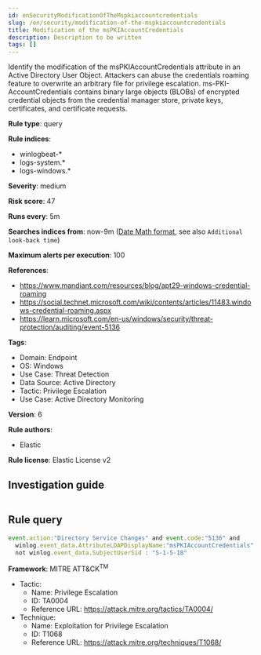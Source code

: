 ```yaml
---
id: enSecurityModificationOfTheMspkiaccountcredentials
slug: /en/security/modification-of-the-mspkiaccountcredentials
title: Modification of the msPKIAccountCredentials
description: Description to be written
tags: []
---
```


<div id="modification-of-the-mspkiaccountcredentials"></div>

Identify the modification of the msPKIAccountCredentials attribute in an Active Directory User Object. Attackers can abuse the credentials roaming feature to overwrite an arbitrary file for privilege escalation. ms-PKI-AccountCredentials contains binary large objects (BLOBs) of encrypted credential objects from the credential manager store, private keys, certificates, and certificate requests.

**Rule type**: query

**Rule indices**: 

* winlogbeat-*
* logs-system.*
* logs-windows.*

**Severity**: medium

**Risk score**: 47

**Runs every**: 5m

**Searches indices from**: now-9m ([Date Math format](((ref))/common-options.html#date-math), see also <DocLink id="enSecurityRulesUiCreate" section="set-the-rules-schedule">`Additional look-back time`</DocLink>)

**Maximum alerts per execution**: 100

**References**: 

* https://www.mandiant.com/resources/blog/apt29-windows-credential-roaming
* https://social.technet.microsoft.com/wiki/contents/articles/11483.windows-credential-roaming.aspx
* https://learn.microsoft.com/en-us/windows/security/threat-protection/auditing/event-5136

**Tags**: 

* Domain: Endpoint
* OS: Windows
* Use Case: Threat Detection
* Data Source: Active Directory
* Tactic: Privilege Escalation
* Use Case: Active Directory Monitoring

**Version**: 6

**Rule authors**: 

* Elastic

**Rule license**: Elastic License v2

## Investigation guide

```markdown

```

## Rule query

```js
event.action:"Directory Service Changes" and event.code:"5136" and
  winlog.event_data.AttributeLDAPDisplayName:"msPKIAccountCredentials" and winlog.event_data.OperationType:"%%14674" and
  not winlog.event_data.SubjectUserSid : "S-1-5-18"

```

**Framework**: MITRE ATT&CK<sup>TM</sup>

* Tactic:
    * Name: Privilege Escalation
    * ID: TA0004
    * Reference URL: https://attack.mitre.org/tactics/TA0004/
* Technique:
    * Name: Exploitation for Privilege Escalation
    * ID: T1068
    * Reference URL: https://attack.mitre.org/techniques/T1068/

